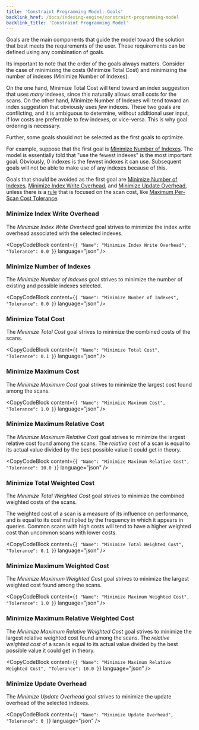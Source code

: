 ```yaml
---
title: 'Constraint Programming Model: Goals'
backlink_href: /docs/indexing-engine/constraint-programming-model
backlink_title: 'Constraint Programming Model'
---
```



Goals are the main components that guide the model toward the solution that best meets the requirements of the user. These requirements can be defined using any combination of goals.

Its important to note that the order of the goals always matters. Consider the case of minimizing the costs (Minimize Total Cost) and minimizing the number of indexes (Minimize Number of Indexes).

On the one hand, Minimize Total Cost will tend toward an index suggestion that uses *many* indexes, since this naturally allows small costs for the scans. On the other hand, Minimize Number of Indexes will tend toward an index suggestion that obviously uses *few* indexes. These two goals are conflicting, and it is ambiguous to determine, without additional user input, if low costs are preferrable to few indexes, or vice-versa. This is why goal ordering is necessary.

Further, some goals should not be selected as the first goals to optimize.

For example, suppose that the first goal is [Minimize Number of Indexes](#minimize-number-of-indexes). The model is essentially told that "use the fewest indexes" is the most important goal. Obviously, 0 indexes is the fewest indexes it can use. Subsequent goals will not be able to make use of any indexes because of this.

Goals that should be avoided as the first goal are [Minimize Number of Indexes](#minimize-number-of-indexes), [Minimize Index Write Overhead](#minimize-index-write-overhead), and [Minimize Update Overhead](#minimize-update-overhead), unless there is a [rule](rules) that is focused on the scan cost, like [Maximum Per-Scan Cost Tolerance](rules#maximum-per-scan-cost-tolerance).


### Minimize Index Write Overhead

The *Minimize Index Write Overhead* goal strives to minimize the index write overhead associated with the selected indexes.

<CopyCodeBlock content={`{ "Name": "Minimize Index Write Overhead", "Tolerance": 0.0 }`} language="json" />

### Minimize Number of Indexes

The *Minimize Number of Indexes* goal strives to minimize the number of existing and possible indexes selected.

<CopyCodeBlock content={`{ "Name": "Minimize Number of Indexes", "Tolerance": 0.0 }`} language="json" />

### Minimize Total Cost

The *Minimize Total Cost* goal strives to minimize the combined costs of the scans.

<CopyCodeBlock content={`{ "Name": "Minimize Total Cost", "Tolerance": 0.1 }`} language="json" />

### Minimize Maximum Cost

The *Minimize Maximum Cost* goal strives to minimize the largest cost found among the scans.

<CopyCodeBlock content={`{ "Name": "Minimize Maximum Cost", "Tolerance": 1.0 }`} language="json" />

### Minimize Maximum Relative Cost

The *Minimize Maximum Relative Cost* goal strives to minimize the largest relative cost found among the scans. The *relative cost* of a scan is equal to its actual value divided by the best possible value it could get in theory.

<CopyCodeBlock content={`{ "Name": "Minimize Maximum Relative Cost", "Tolerance": 10.0 }`} language="json" />

### Minimize Total Weighted Cost

The *Minimize Total Weighted Cost* goal strives to minimize the combined weighted costs of the scans.

The weighted cost of a scan is a measure of its influence on performance, and is equal to its cost multiplied by the frequency in which it appears in queries. Common scans with high costs will tend to have a higher weighted cost than uncommon scans with lower costs.

<CopyCodeBlock content={`{ "Name": "Minimize Total Weighted Cost", "Tolerance": 0.1 }`} language="json" />

### Minimize Maximum Weighted Cost

The *Minimize Maximum Weighted Cost* goal strives to minimize the largest weighted cost found among the scans.

<CopyCodeBlock content={`{ "Name": "Minimize Maximum Weighted Cost", "Tolerance": 1.0 }`} language="json" />

### Minimize Maximum Relative Weighted Cost

The *Minimize Maximum Relative Weighted Cost* goal strives to minimize the largest relative weighted cost found among the scans. The *relative weighted cost* of a scan is equal to its actual value divided by the best possible value it could get in theory.

<CopyCodeBlock content={`{ "Name": "Minimize Maximum Relative Weighted Cost", "Tolerance": 10.0 }`} language="json" />

### Minimize Update Overhead

The *Minimize Update Overhead* goal strives to minimize the update overhead of the selected indexes.

<CopyCodeBlock content={`{ "Name": "Minimize Update Overhead", "Tolerance": 0 }`} language="json" />
